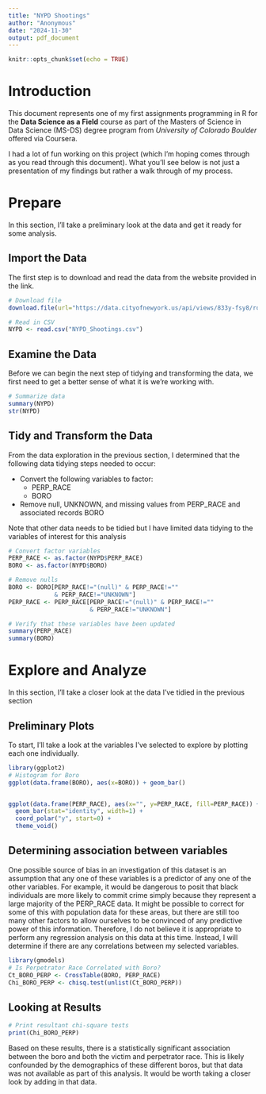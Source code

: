 ---
title: "NYPD Shootings"
author: "Anonymous"
date: "2024-11-30"
output: pdf_document
---

```{r setup, include=FALSE}
knitr::opts_chunk$set(echo = TRUE)
```

# Introduction

This document represents one of my first assignments programming in R for the **Data Science as a Field** course as part of the Masters of Science in Data Science (MS-DS) degree program from *University of Colorado Boulder* offered via Coursera.

I had a lot of fun working on this project (which I'm hoping comes through as you read through this document).  What you'll see below is not just a presentation of my findings but rather a walk through of my process.

# Prepare

In this section, I'll take a preliminary look at the data and get it ready for some analysis.

## Import the Data

The first step is to download and read the data from the website provided in the link.

```{r import, results='hide'}
# Download file
download.file(url="https://data.cityofnewyork.us/api/views/833y-fsy8/rows.csv?accessType=DOWNLOAD", destfile="NYPD_Shootings.csv")

# Read in CSV
NYPD <- read.csv("NYPD_Shootings.csv")
```

## Examine the Data

Before we can begin the next step of tidying and transforming the data, we first need to get a better sense of what it is we're working with.

``` {r examine}
# Summarize data
summary(NYPD)
str(NYPD)
```



## Tidy and Transform the Data

From the data exploration in the previous section, I determined that the following data tidying steps needed to occur:

- Convert the following variables to factor:
    - PERP_RACE
    - BORO
- Remove null, UNKNOWN, and missing values from PERP_RACE and associated records BORO
    
Note that other data needs to be tidied but I have limited data tidying to the variables of interest for this analysis

```{r tidy}
# Convert factor variables
PERP_RACE <- as.factor(NYPD$PERP_RACE)
BORO <- as.factor(NYPD$BORO)

# Remove nulls
BORO <- BORO[PERP_RACE!="(null)" & PERP_RACE!=""
             & PERP_RACE!="UNKNOWN"]
PERP_RACE <- PERP_RACE[PERP_RACE!="(null)" & PERP_RACE!=""
                       & PERP_RACE!="UNKNOWN"]

# Verify that these variables have been updated
summary(PERP_RACE)
summary(BORO)

```

# Explore and Analyze

In this section, I'll take a closer look at the data I've tidied in the previous section

## Preliminary Plots

To start, I'll take a look at the variables I've selected to explore by plotting each one individually.

```{r prelim}
library(ggplot2)
# Histogram for Boro
ggplot(data.frame(BORO), aes(x=BORO)) + geom_bar()


ggplot(data.frame(PERP_RACE), aes(x="", y=PERP_RACE, fill=PERP_RACE)) +
  geom_bar(stat="identity", width=1) + 
  coord_polar("y", start=0) +
  theme_void()

```
## Determining association between variables

One possible source of bias in an investigation of this dataset is an assumption that any one of these variables is a predictor of any one of the other variables.  For example, it would be dangerous to posit that black individuals are more likely to commit crime simply because they represent a large majority of the PERP_RACE data.  It might be possible to correct for some of this with population data for these areas, but there are still too many other factors to allow ourselves to be convinced of any predictive power of this information.  Therefore, I do not believe it is appropriate to perform any regression analysis on this data at this time.  Instead, I will determine if there are any correlations between my selected variables.

``` {r analyze, results='hide'}
library(gmodels)
# Is Perpetrator Race Correlated with Boro?
Ct_BORO_PERP <- CrossTable(BORO, PERP_RACE)
Chi_BORO_PERP <- chisq.test(unlist(Ct_BORO_PERP))


```

## Looking at Results
``` {r chisq}
# Print resultant chi-square tests
print(Chi_BORO_PERP)
```
Based on these results, there is a statistically significant association between the boro and both the victim and perpetrator race.  This is likely confounded by the demographics of these different boros, but that data was not available as part of this analysis.  It would be worth taking a closer look by adding in that data.